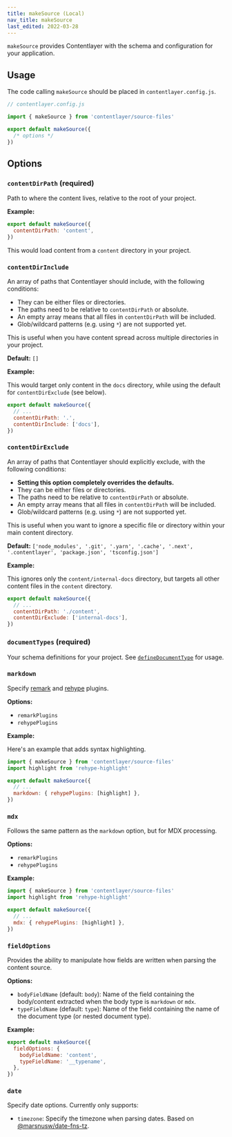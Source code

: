 ```yaml
---
title: makeSource (Local)
nav_title: makeSource
last_edited: 2022-03-28
---
```


`makeSource` provides Contentlayer with the schema and configuration for your application.

## Usage

The code calling `makeSource` should be placed in `contentlayer.config.js`.

```ts
// contentlayer.config.js

import { makeSource } from 'contentlayer/source-files'

export default makeSource({
  /* options */
})
```

## Options

### `contentDirPath` (required)

Path to where the content lives, relative to the root of your project.

**Example:**

```js
export default makeSource({
  contentDirPath: 'content',
})
```

This would load content from a `content` directory in your project.

### `contentDirInclude`

An array of paths that Contentlayer should include, with the following conditions:

- They can be either files or directories.
- The paths need to be relative to `contentDirPath` or absolute.
- An empty array means that all files in `contentDirPath` will be included.
- Glob/wildcard patterns (e.g. using `*`) are not supported yet.

This is useful when you have content spread across multiple directories in your project.

**Default:** `[]`

**Example:**

This would target only content in the `docs` directory, while using the default for `contentDirExclude` (see below).

```js
export default makeSource({
  // ...
  contentDirPath: '.',
  contentDirInclude: ['docs'],
})
```

### `contentDirExclude`

An array of paths that Contentlayer should explicitly exclude, with the following conditions:

- **Setting this option completely overrides the defaults.**
- They can be either files or directories.
- The paths need to be relative to `contentDirPath` or absolute.
- An empty array means that all files in `contentDirPath` will be included.
- Glob/wildcard patterns (e.g. using `*`) are not supported yet.

This is useful when you want to ignore a specific file or directory within your main content directory.

**Default:** `['node_modules', '.git', '.yarn', '.cache', '.next', '.contentlayer', 'package.json', 'tsconfig.json']`

**Example:**

This ignores only the `content/internal-docs` directory, but targets all other content files in the `content` directory.

```js
export default makeSource({
  // ...
  contentDirPath: './content',
  contentDirExclude: ['internal-docs'],
})
```

### `documentTypes` (required)

Your schema definitions for your project. See [`defineDocumentType`](/docs/document-type) for usage.

### `markdown`

Specify [remark](https://remark.js.org/) and [rehype](https://github.com/rehypejs/rehype) plugins.

**Options:**

- `remarkPlugins`
- `rehypePlugins`

**Example:**

Here's an example that adds syntax highlighting.

```js
import { makeSource } from 'contentlayer/source-files'
import highlight from 'rehype-highlight'

export default makeSource({
  // ...
  markdown: { rehypePlugins: [highlight] },
})
```

### `mdx`

Follows the same pattern as the `markdown` option, but for MDX processing.

**Options:**

- `remarkPlugins`
- `rehypePlugins`

**Example:**

```js
import { makeSource } from 'contentlayer/source-files'
import highlight from 'rehype-highlight'

export default makeSource({
  // ...
  mdx: { rehypePlugins: [highlight] },
})
```

### `fieldOptions`

Provides the ability to manipulate how fields are written when parsing the content source.

**Options:**

- `bodyFieldName` (default: `body`): Name of the field containing the body/content extracted when the body type is `markdown` or `mdx`.
- `typeFieldName` (default: `type`): Name of the field containing the name of the document type (or nested document type).

**Example:**

```js
export default makeSource({
  fieldOptions: {
    bodyFieldName: 'content',
    typeFieldName: '__typename',
  },
})
```

### `date`

Specify date options. Currently only supports:

- `timezone`: Specify the timezone when parsing dates. Based on [@marsnusw/date-fns-tz](https://github.com/marnusw/date-fns-tz#zonedtimetoutc).
